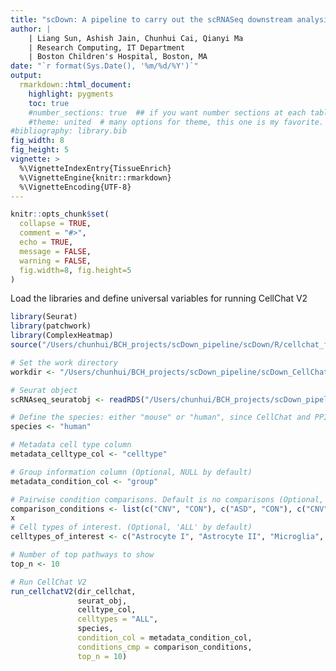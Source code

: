 ```yaml
---
title: "scDown: A pipeline to carry out the scRNASeq downstream analysis"
author: |
    | Liang Sun, Ashish Jain, Chunhui Cai, Qianyi Ma
    | Research Computing, IT Department
    | Boston Children's Hospital, Boston, MA
date: "`r format(Sys.Date(), '%m/%d/%Y')`"
output: 
  rmarkdown::html_document:
    highlight: pygments
    toc: true
    #number_sections: true  ## if you want number sections at each table header
    #theme: united  # many options for theme, this one is my favorite.
#bibliography: library.bib
fig_width: 8 
fig_height: 5 
vignette: >
  %\VignetteIndexEntry{TissueEnrich}
  %\VignetteEngine{knitr::rmarkdown}
  %\VignetteEncoding{UTF-8}
---
```


```r
knitr::opts_chunk$set(
  collapse = TRUE,
  comment = "#>",
  echo = TRUE,
  message = FALSE,
  warning = FALSE,
  fig.width=8, fig.height=5
)

```

Load the libraries and define universal variables for running CellChat V2
```r
library(Seurat)
library(patchwork)
library(ComplexHeatmap)
source("/Users/chunhui/BCH_projects/scDown_pipeline/scDown/R/cellchat_functions.R")

# Set the work directory
workdir <- "/Users/chunhui/BCH_projects/scDown_pipeline/scDown_CellChatV2/"

# Seurat object
scRNAseq_seuratobj <- readRDS("/Users/chunhui/BCH_projects/scDown_pipeline/scDown/inst/extdata/p238_testdata.rds")

# Define the species: either "mouse" or "human", since CellChat and PPI database only support these two species for now
species <- "human"

# Metadata cell type column
metadata_celltype_col <- "celltype"

# Group information column (Optional, NULL by default)
metadata_condition_col <- "group"

# Pairwise condition comparisons. Default is no comparisons (Optional, NULL by default).
comparison_conditions <- list(c("CNV", "CON"), c("ASD", "CON"), c("CNV", "ASD"))
x
# Cell types of interest. (Optional, 'ALL' by default)
celltypes_of_interest <- c("Astrocyte I", "Astrocyte II", "Microglia", "OPC", "Astrocyte II", "Inh-VIP", "Neu L4", "Neu L23", "Inh-SV2C")

# Number of top pathways to show
top_n <- 10

# Run CellChat V2
run_cellchatV2(dir_cellchat, 
               seurat_obj, 
               celltype_col, 
               celltypes = "ALL", 
               species, 
               condition_col = metadata_condition_col, 
               conditions_cmp = comparison_conditions,
               top_n = 10)



```


